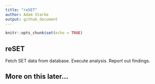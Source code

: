 ```yaml
---
title: "reSET"
author: Adam Starke
output: github_document
---
```


```r
knitr::opts_chunk$set(echo = TRUE)
```

## reSET

Fetch SET data from database. Execute analysis. Report out findings.

## More on this later...
